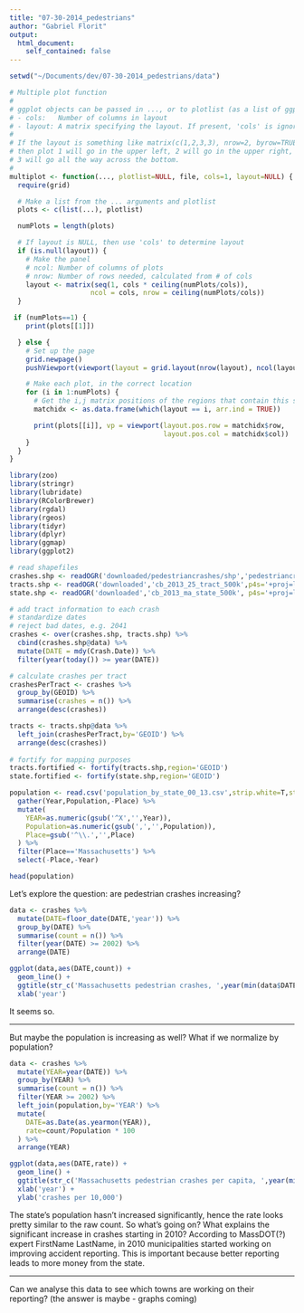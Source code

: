 ```yaml
---
title: "07-30-2014_pedestrians"
author: "Gabriel Florit"
output:
  html_document:
    self_contained: false
---
```


```r
setwd("~/Documents/dev/07-30-2014_pedestrians/data")

# Multiple plot function
#
# ggplot objects can be passed in ..., or to plotlist (as a list of ggplot objects)
# - cols:   Number of columns in layout
# - layout: A matrix specifying the layout. If present, 'cols' is ignored.
#
# If the layout is something like matrix(c(1,2,3,3), nrow=2, byrow=TRUE),
# then plot 1 will go in the upper left, 2 will go in the upper right, and
# 3 will go all the way across the bottom.
#
multiplot <- function(..., plotlist=NULL, file, cols=1, layout=NULL) {
  require(grid)

  # Make a list from the ... arguments and plotlist
  plots <- c(list(...), plotlist)

  numPlots = length(plots)

  # If layout is NULL, then use 'cols' to determine layout
  if (is.null(layout)) {
    # Make the panel
    # ncol: Number of columns of plots
    # nrow: Number of rows needed, calculated from # of cols
    layout <- matrix(seq(1, cols * ceiling(numPlots/cols)),
                    ncol = cols, nrow = ceiling(numPlots/cols))
  }

 if (numPlots==1) {
    print(plots[[1]])

  } else {
    # Set up the page
    grid.newpage()
    pushViewport(viewport(layout = grid.layout(nrow(layout), ncol(layout))))

    # Make each plot, in the correct location
    for (i in 1:numPlots) {
      # Get the i,j matrix positions of the regions that contain this subplot
      matchidx <- as.data.frame(which(layout == i, arr.ind = TRUE))

      print(plots[[i]], vp = viewport(layout.pos.row = matchidx$row,
                                      layout.pos.col = matchidx$col))
    }
  }
}

library(zoo)
library(stringr)
library(lubridate)
library(RColorBrewer)
library(rgdal)
library(rgeos)
library(tidyr)
library(dplyr)
library(ggmap)
library(ggplot2)

# read shapefiles
crashes.shp <- readOGR('downloaded/pedestriancrashes/shp','pedestriancrashes',  p4s='+proj=longlat +ellps=WGS84 +datum=WGS84 +no_defs')
tracts.shp <- readOGR('downloaded','cb_2013_25_tract_500k',p4s='+proj=longlat +ellps=WGS84 +datum=WGS84 +no_defs')
state.shp <- readOGR('downloaded','cb_2013_ma_state_500k', p4s='+proj=longlat +ellps=WGS84 +datum=WGS84 +no_defs')

# add tract information to each crash
# standardize dates
# reject bad dates, e.g. 2041
crashes <- over(crashes.shp, tracts.shp) %>%
  cbind(crashes.shp@data) %>%
  mutate(DATE = mdy(Crash.Date)) %>%
  filter(year(today()) >= year(DATE))

# calculate crashes per tract
crashesPerTract <- crashes %>%
  group_by(GEOID) %>%
  summarise(crashes = n()) %>%
  arrange(desc(crashes))

tracts <- tracts.shp@data %>%
  left_join(crashesPerTract,by='GEOID') %>%
  arrange(desc(crashes))
  
# fortify for mapping purposes
tracts.fortified <- fortify(tracts.shp,region='GEOID')
state.fortified <- fortify(state.shp,region='GEOID')

population <- read.csv('population_by_state_00_13.csv',strip.white=T,stringsAsFactors=F) %>%
  gather(Year,Population,-Place) %>%
  mutate(
    YEAR=as.numeric(gsub('^X','',Year)),
    Population=as.numeric(gsub(',','',Population)),
    Place=gsub('^\\.','',Place)
  ) %>%
  filter(Place=='Massachusetts') %>%
  select(-Place,-Year)

head(population)
```

Let's explore the question: are pedestrian crashes increasing?

```r

data <- crashes %>%
  mutate(DATE=floor_date(DATE,'year')) %>%
  group_by(DATE) %>%
  summarise(count = n()) %>%
  filter(year(DATE) >= 2002) %>%
  arrange(DATE)

ggplot(data,aes(DATE,count)) +
  geom_line() +
  ggtitle(str_c('Massachusetts pedestrian crashes, ',year(min(data$DATE)),'-',year(max(data$DATE)))) +
  xlab('year')
```

It seems so.

***

But maybe the population is increasing as well? What if we normalize by population?

```r

data <- crashes %>%
  mutate(YEAR=year(DATE)) %>%
  group_by(YEAR) %>%
  summarise(count = n()) %>%
  filter(YEAR >= 2002) %>%
  left_join(population,by='YEAR') %>%
  mutate(
    DATE=as.Date(as.yearmon(YEAR)),
    rate=count/Population * 100
  ) %>%
  arrange(YEAR)

ggplot(data,aes(DATE,rate)) +
  geom_line() +
  ggtitle(str_c('Massachusetts pedestrian crashes per capita, ',year(min(data$DATE)),'-',year(max(data$DATE)))) +
  xlab('year') +
  ylab('crashes per 10,000')
```

The state's population hasn't increased significantly, hence the rate looks pretty similar to the raw count. So what's going on? What explains the significant increase in crashes starting in 2010? According to MassDOT(?) expert FirstName LastName, in 2010 municipalities started working on improving accident reporting. This is important because better reporting leads to more money from the state.

***

Can we analyse this data to see which towns are working on their reporting? (the answer is maybe - graphs coming)

```r

```

